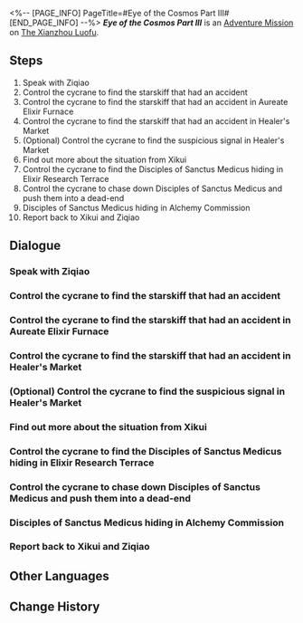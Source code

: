 <%-- [PAGE_INFO]
PageTitle=#Eye of the Cosmos Part III#
[END_PAGE_INFO] --%>
{{Stub|Dialogue.}}
{{Mission Infobox
|id            = 4122103
|title         = 
|image         = <!--Mission Eye of the Cosmos Part III.png-->
|type          = Adventure
|event_name    = 
|chapter       = 
|requirements  = 
|summary       = <!--official mission summary from Fate's Atlas-->
|characters    = Arrogant Disciple of Sanctus Medicus; Trailblazer; Xikui; Ziqiao
|startLocation = [[The Xianzhou Luofu]] - [[<!--starting area-->]]
|world         = The Xianzhou Luofu
|area          = <!--starting area-->
|prev          = 
|next          = 
|exp           = 
|credits       = 
|stellarJade   = 
|other         = 
}}
'''''Eye of the Cosmos Part III''''' is an [[Adventure Mission]] on [[The Xianzhou Luofu]].

==Steps==
# Speak with Ziqiao
# Control the cycrane to find the starskiff that had an accident
# Control the cycrane to find the starskiff that had an accident in Aureate Elixir Furnace
# Control the cycrane to find the starskiff that had an accident in Healer's Market
# (Optional) Control the cycrane to find the suspicious signal in Healer's Market
# Find out more about the situation from Xikui
# Control the cycrane to find the Disciples of Sanctus Medicus hiding in Elixir Research Terrace
# Control the cycrane to chase down Disciples of Sanctus Medicus and push them into a dead-end
# Disciples of Sanctus Medicus hiding in Alchemy Commission
# Report back to Xikui and Ziqiao

<!--
==Gameplay Notes==

--><!--
==Trial Character==

-->
==Dialogue==
{{Stub Dialogue}}
===Speak with Ziqiao===
{{Mission Description|type=adventure|location=<!--to be added-->|The Ambrosial Arbor's growth made Luofu's logistic system malfunction. Now, Heron Express is asking you to control cycranes to find a starskiff of theirs, which had an accident.<br />Speak with Ziqiao and see what she actually needs from you.}}
{{Dialogue Start}}
:{{tx}}
{{Dialogue End}}

===Control the cycrane to find the starskiff that had an accident===
{{Mission Description|type=adventure|location=<!--to be added-->|update|Control the cycrane and take off. Your job is important, but you also shouldn't ignore life's beautiful moments around you.}}
{{Dialogue Start}}
:{{tx}}
{{Dialogue End}}

===Control the cycrane to find the starskiff that had an accident in Aureate Elixir Furnace===
{{Mission Description|type=adventure|location=<!--to be added-->|update|Ziqiao's records say this starskiff was lost near the Aureate Elixir Furnace. Go there to have a closer look.}}
{{Dialogue Start}}
:{{tx}}
{{Dialogue End}}

===Control the cycrane to find the starskiff that had an accident in Healer's Market===
{{Mission Description|type=adventure|location=<!--to be added-->|update|Ziqiao's records say this starskiff was lost in Healer's Market. Go there to have a closer look.}}
{{Dialogue Start}}
:{{tx}}
{{Dialogue End}}

===(Optional) Control the cycrane to find the suspicious signal in Healer's Market===
{{Mission Description|type=adventure|location=<!--to be added-->|update|The cycrane seems to have detected an unknown signal near the Healer's Market... Go have a look and you might just find some surprise there.}}
{{Dialogue Start}}
:{{tx}}
{{Dialogue End}}

===Find out more about the situation from Xikui===
{{Mission Description|type=adventure|location=<!--to be added-->|update|Something big and unexpected must have happened for the Helm Master's Secretary to personally arrive at the scene.<br />Speak with Xikui to understand more about the situation.}}
{{Dialogue Start}}
:{{tx}}
{{Dialogue End}}

===Control the cycrane to find the Disciples of Sanctus Medicus hiding in Elixir Research Terrace===
{{Mission Description|type=adventure|location=<!--to be added-->|update|Seems like these Disciples of Sanctus Medicus are the culprits who broke the roost.<br />These cunning foes went into hiding, but little did they know you were an expert at flying cycranes. Go find them.}}
{{Dialogue Start}}
:{{tx}}
{{Dialogue End}}

===Control the cycrane to chase down Disciples of Sanctus Medicus and push them into a dead-end===
{{Mission Description|type=adventure|location=<!--to be added-->|update|These villains are scurrying everywhere, taking advantage of Alchemy Commission's layout. However, with the "eyes in the sky" offered by the cycrane, you will definitely be able to catch them.}}
{{Dialogue Start}}
:{{tx}}
{{Dialogue End}}

===Disciples of Sanctus Medicus hiding in Alchemy Commission===
{{Mission Description|type=adventure|location=<!--to be added-->|update|These Disciples of Sanctus Medicus are very cunning, and we need to hit them hard!<br />Do it, brave Trailblazer.}}
{{Dialogue Start}}
:{{tx}}
{{Dialogue End}}

===Report back to Xikui and Ziqiao===
{{Mission Description|type=adventure|location=<!--to be added-->|update|The job is done, and you did even better than some senior employees that have been working for a few centuries.<br />Go back to Xikui and Ziqiao quickly to receive your payment.}}
{{Dialogue Start}}
:{{tx}}
{{Dialogue End}}

==Other Languages==
{{Other Languages
|en   = Eye of the Cosmos Part III
|zhs  = 天空之眼•其三
|zht  = 天空之眼•其三
|ja   = 天空の眼・3
|ko   = 천공의 눈•3
|es   = Los ojos del cielo&nbsp;III
|fr   = À vol d'oiseau (partie&nbsp;III}
|ru   = Око космоса III
|th   = ดวงตาแห่งน่านฟ้า 3
|vi   = Đôi Mắt Vũ Trụ 3
|de   = Auge des Himmels (Teil 3)
|id   = Mata Langit (Bagian 3)
|pt   = Olho do Cosmos Parte III
}}

==Change History==
{{Change History|1.2}}
